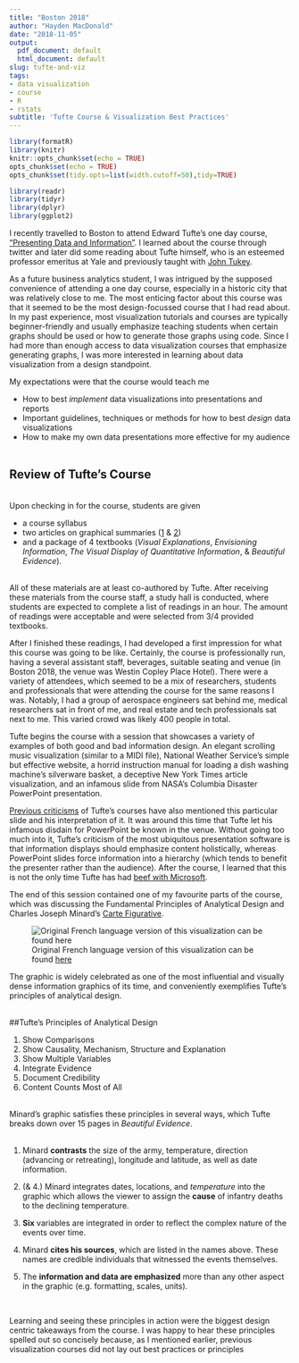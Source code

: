 ---
title: "Boston 2018"
author: "Hayden MacDonald"
date: "2018-11-05"
output:
  pdf_document: default
  html_document: default
slug: tufte-and-viz
tags: 
- data visualization
- course
- R
- rstats
subtitle: 'Tufte Course & Visualization Best Practices'
---

```{r page formatting, include=FALSE}
library(formatR)
library(knitr)
knitr::opts_chunk$set(echo = TRUE)
opts_chunk$set(echo = TRUE)
opts_chunk$set(tidy.opts=list(width.cutoff=50),tidy=TRUE)
```

```{r setup, include = FALSE}
library(readr)
library(tidyr)
library(dplyr)
library(ggplot2)
```

I recently travelled to Boston to attend Edward Tufte's one day course, ["Presenting Data and Information"](https://www.edwardtufte.com/tufte/courses){target="_blank"}. I learned about the course through twitter and later did some reading about Tufte himself, who is an esteemed professor emeritus at Yale and previously taught with [John Tukey](https://en.wikipedia.org/wiki/John_Tukey){target="_blank"}. 
&nbsp;  

As a future business analytics student, I was intrigued by the supposed convenience of attending a one day course, especially in a historic city that was relatively close to me. The most enticing factor about this course was that it seemed to be the most design-focussed course that I had read about. In my past experience, most visualization tutorials and courses are typically beginner-friendly and usually emphasize teaching students when certain graphs should be used or how to generate those graphs using code. Since I had more than enough access to data visualization courses that emphasize generating graphs, I was more interested in learning about data visualization from a design standpoint.
&nbsp;  

My expectations were that the course would teach me

* How to best *implement* data visualizations into presentations and reports  
* Important guidelines, techniques or methods for how to best *design* data visualizations  
* How to make my own data presentations more effective for my audience  
&nbsp;

## Review of Tufte's Course
&nbsp;  
Upon checking in for the course, students are given  

* a course syllabus  
* two articles on graphical summaries ([1](http://laurenwilcox.net/candidacy/5_Powsner.pdf){target="_blank"} & [2](https://www.cs.tufts.edu/~nr/cs257/archive/edward-tufte/Summarizing%20Clinical.pdf){target="_blank"})  
* and a package of 4 textbooks (*Visual Explanations*, *Envisioning Information*, *The Visual Display of Quantitative Information*, & *Beautiful Evidence*).  
&nbsp;

All of these materials are at least co-authored by Tufte. After receiving these materials from the course staff, a study hall is conducted, where students are expected to complete a list of readings in an hour. The amount of readings were acceptable and were selected from 3/4 provided textbooks.
&nbsp;  

After I finished these readings, I had developed a first impression for what this course was going to be like. Certainly, the course is professionally run, having a several assistant staff, beverages, suitable seating and venue (in Boston 2018, the venue was Westin Copley Place Hotel). There were a variety of attendees, which seemed to be a mix of researchers, students and professionals that were attending the course for the same reasons I was. Notably, I had a group of aerospace engineers sat behind me, medical researchers sat in front of me, and real estate and tech professionals sat next to me. This varied crowd was likely 400 people in total.
&nbsp;  

Tufte begins the course with a session that showcases a variety of examples of both good and bad information design. An elegant scrolling music visualization (similar to a MIDI file), National Weather Service's simple but effective website, a horrid instruction manual for loading a dish washing machine's silverware basket, a deceptive New York Times article visualization, and an infamous slide from NASA's Columbia Disaster PowerPoint presentation. 
&nbsp;  

[Previous criticisms](https://eslide.com/why-edward-tufte-is-wrong/){target="_blank"} of Tufte's courses have also mentioned this particular slide and his interpretation of it. It was around this time that Tufte let his infamous disdain for PowerPoint be known in the venue. Without going too much into it, Tufte's criticism of the most ubiquitous presentation software is that information displays should emphasize content holistically, whereas PowerPoint slides force information into a hierarchy (which tends to benefit the presenter rather than the audience). After the course, I learned that this is not the only time Tufte has had [beef with Microsoft](https://www.edwardtufte.com/bboard/q-and-a-fetch-msg?msg_id=0003Y1&topic_id=1){target="_blank"}.
&nbsp;  

The end of this session contained one of my favourite parts of the course, which was discussing the Fundamental Principles of Analytical Design and Charles Joseph Minard's [Carte Figurative](https://en.wikipedia.org/wiki/Charles_Joseph_Minard#Information_graphics){target="_blank"}.
&nbsp;  

![Original French language version of this visualization can be found [here](https://upload.wikimedia.org/wikipedia/commons/thumb/2/29/Minard.png/1920px-Minard.png){target="_blank"}](https://upload.wikimedia.org/wikipedia/commons/thumb/e/e2/Minard_Update.png/1920px-Minard_Update.png)  

The graphic is widely celebrated as one of the most influential and visually dense information graphics of its time, and conveniently exemplifies Tufte's principles of analytical design.   
&nbsp;  

##Tufte's Principles of Analytical Design  

1. Show Comparisons  
2. Show Causality, Mechanism, Structure and Explanation  
3. Show Multiple Variables  
4. Integrate Evidence  
5. Document Credibility  
6. Content Counts Most of All  
&nbsp;  

Minard's graphic satisfies these principles in several ways, which Tufte breaks down over 15 pages in *Beautiful Evidence*.  
&nbsp;  

1. Minard **contrasts** the size of the army, temperature, direction (advancing or retreating), longitude and latitude, as well as date information.  
  
2. (& 4.) Minard integrates dates, locations, and *temperature* into the graphic which allows the viewer to assign the **cause** of infantry deaths to the declining temperature.  
  
3. **Six** variables are integrated in order to reflect the complex nature of the events over time.  
  
5. Minard **cites his sources**, which are listed in the names above. These names are credible individuals that witnessed the events themselves.  
  
6. The **information and data are emphasized** more than any other aspect in the graphic (e.g. formatting, scales, units).  
  
&nbsp;  

Learning and seeing these principles in action were the biggest design centric takeaways from the course. I was happy to hear these principles spelled out so concisely because, as I mentioned earlier, previous visualization courses did not lay out best practices or principles 














